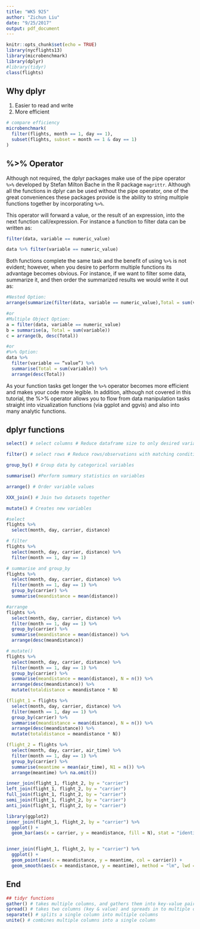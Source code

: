 ```yaml
---
title: "WK5 925"
author: "Zichun Liu"
date: "9/25/2017"
output: pdf_document
---
```


```r
knitr::opts_chunk$set(echo = TRUE)
library(nycflights13)
library(microbenchmark)
library(dplyr)
#library(tidyr)
class(flights)
```

## Why dplyr

1. Easier to read and write 
2. More efficient

```r
# compare efficiency
microbenchmark(
  filter(flights, month == 1, day == 1),
  subset(flights, subset = month == 1 & day == 1)
)
```


## %>% Operator

Although not required, the dplyr packages make use of the pipe operator `%>%` developed by Stefan Milton Bache in the R package `magrittr`. Although all the functions in dplyr can be used without the pipe operator, one of the great conveniences these packages provide is the ability to string multiple functions together by incorporating `%>%`.

This operator will forward a value, or the result of an expression, into the next function call/expression. For instance a function to filter data can be written as:

```r
filter(data, variable == numeric_value)

data %>% filter(variable == numeric_value)
```

Both functions complete the same task and the benefit of using `%>%` is not evident; however, when you desire to perform multiple functions its advantage becomes obvious. For instance, if we want to filter some data, summarize it, and then order the summarized results we would write it out as:

```r
#Nested Option:
arrange(summarize(filter(data, variable == numeric_value),Total = sum(variable)),desc(Total))

#or
#Multiple Object Option:
a = filter(data, variable == numeric_value)
b = summarise(a, Total = sum(variable))
c = arrange(b, desc(Total))

#or
#%>% Option:
data %>%
  filter(variable == “value”) %>%
  summarise(Total = sum(variable)) %>%
  arrange(desc(Total))
```

As your function tasks get longer the `%>%` operator becomes more efficient and makes your code more legible. In addition, although not covered in this tutorial, the %>% operator allows you to flow from data manipulation tasks straight into vizualization functions (via ggplot and ggvis) and also into many analytic functions.


## dplyr functions

```r
select() # select columns # Reduce dataframe size to only desired variables for current task

filter() # select rows # Reduce rows/observations with matching conditions

group_by() # Group data by categorical variables

summarise() #Perform summary statistics on variables

arrange() # Order variable values

XXX_join() # Join two datasets together

mutate() # Creates new variables
```

```r
#select
flights %>%
  select(month, day, carrier, distance)
```
```r
# filter
flights %>%
  select(month, day, carrier, distance) %>%
  filter(month == 1, day == 1)
```

```r
# summarise and group_by
flights %>%
  select(month, day, carrier, distance) %>%
  filter(month == 1, day == 1) %>%
  group_by(carrier) %>%
  summarise(meandistance = mean(distance))
```


```r
#arrange
flights %>%
  select(month, day, carrier, distance) %>%
  filter(month == 1, day == 1) %>%
  group_by(carrier) %>%
  summarise(meandistance = mean(distance)) %>%
  arrange(desc(meandistance))
```
```r
# mutate()
flights %>%
  select(month, day, carrier, distance) %>%
  filter(month == 1, day == 1) %>%
  group_by(carrier) %>%
  summarise(meandistance = mean(distance), N = n()) %>%
  arrange(desc(meandistance)) %>%
  mutate(totaldistance = meandistance * N)
```


```r
(flight_1 = flights %>%
  select(month, day, carrier, distance) %>%
  filter(month == 1, day == 1) %>%
  group_by(carrier) %>%
  summarise(meandistance = mean(distance), N = n()) %>%
  arrange(desc(meandistance)) %>%
  mutate(totaldistance = meandistance * N))
```

```r
(flight_2 = flights %>%
  select(month, day, carrier, air_time) %>%
  filter(month == 1, day == 1) %>%
  group_by(carrier) %>%
  summarise(meantime = mean(air_time), N1 = n()) %>%
  arrange(meantime) %>% na.omit())
```
```r
inner_join(flight_1, flight_2, by = "carrier")
left_join(flight_1, flight_2, by = "carrier")
full_join(flight_1, flight_2, by = "carrier")
semi_join(flight_1, flight_2, by = "carrier")
anti_join(flight_1, flight_2, by = "carrier")
```

```r
library(ggplot2)
inner_join(flight_1, flight_2, by = "carrier") %>%
  ggplot() + 
  geom_bar(aes(x = carrier, y = meandistance, fill = N), stat = "identity")


inner_join(flight_1, flight_2, by = "carrier") %>%
  ggplot() + 
  geom_point(aes(x = meandistance, y = meantime, col = carrier)) +
  geom_smooth(aes(x = meandistance, y = meantime), method = "lm", lwd = 0.5)
```


## End

```r
## tidyr functions
gather() # takes multiple columns, and gathers them into key-value pairs: it makes “wide” data longer
spread() # takes two columns (key & value) and spreads in to multiple columns, it makes “long” data wider
separate() # splits a single column into multiple columns
unite() # combines multiple columns into a single column
```
